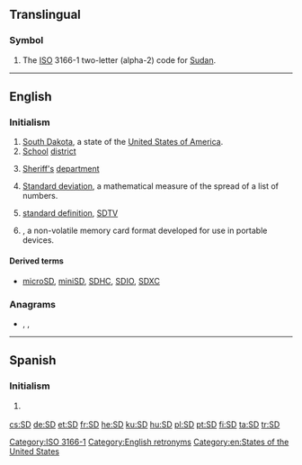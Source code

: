 {{also|s.d.|S.D.|.sd}}
==Translingual==

===Symbol===
{{head|mul|symbol}}

# The [[ISO]] 3166-1 two-letter (alpha-2) code for [[Sudan]].

[[Category:ISO 3166-1]]

----

==English==

===Initialism===
{{rfc-header|Initialism}}
{{head|en|initialism}}

# [[South Dakota]], a state of the [[United States of America]].
# [[school|School]] [[district]]
# {{context|law enforcement|lang=en}} [[sheriff|Sheriff's]] [[department]]
# {{context|mathematics|lang=en}} [[standard deviation|Standard deviation]], a mathematical measure of the spread of a list of numbers.
# {{context|television|lang=en}} [[standard definition]], [[SDTV]]
# {{w|Secure Digital}}, a non-volatile memory card format developed for use in portable devices.

====Derived terms====
* {{sense|memory card format|}} [[microSD]], [[miniSD]], [[SDHC]], [[SDIO]], [[SDXC]]

===Anagrams===
* {{l|en|d's}} , {{l|en|D's}}, {{l|en|DS}}

[[Category:English retronyms]]
[[Category:en:States of the United States]]

----

==Spanish==

===Initialism===
{{rfc-header|Initialism}}
{{head|es|initialism}}

# {{context|grammar|syntax|lang=es}} {{abbreviation of|sintagma determinante|lang=es}}

[[cs:SD]]
[[de:SD]]
[[et:SD]]
[[fr:SD]]
[[he:SD]]
[[ku:SD]]
[[hu:SD]]
[[pl:SD]]
[[pt:SD]]
[[fi:SD]]
[[ta:SD]]
[[tr:SD]]